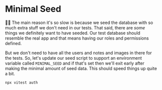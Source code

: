 # Minimal Seed

👨‍💼 The main reason it's so slow is because we seed the database with so much
extra stuff we don't need in our tests. That said, there are _some_ things we
definitely want to have seeded. Our test database should resemble the real app
and that means having our roles and permissions defined.

But we don't need to have all the users and notes and images in there for the
tests. So, let's update our seed script to support an environment variable
called `MINIMAL_SEED` and if that's set then we'll exit early after making the
minimal amount of seed data. This should speed things up quite a bit.

```sh nonumber
npx vitest auth
```
